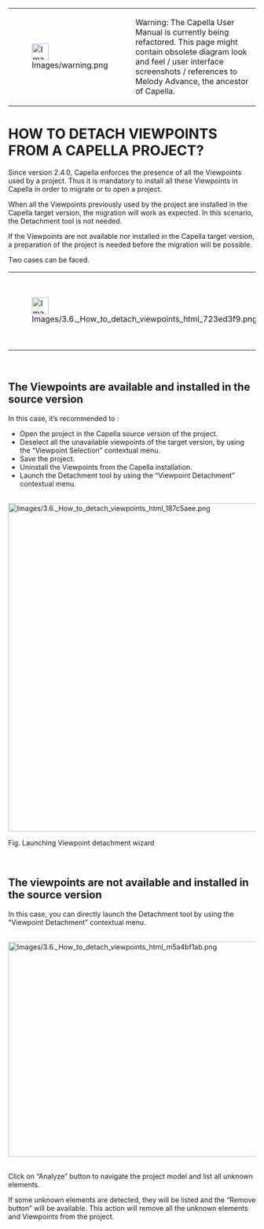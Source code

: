 <!--
  Copyright (c) 2006, 2015 THALES GLOBAL SERVICES.
  All rights reserved. This program and the accompanying materials
  are made available under the terms of the Eclipse Public License v1.0
  which accompanies this distribution, and is available at
  http://www.eclipse.org/legal/epl-v10.html

  Contributors:
       Thales - initial API and implementation
-->

{| border="1"
|-
| [[Image:Images/warning.png|34x34px]] 
| Warning: The Capella User Manual is currently being refactored. This page might contain obsolete diagram look and feel / user interface screenshots / references to Melody Advance, the ancestor of Capella. 
|}   

= HOW TO DETACH VIEWPOINTS FROM A CAPELLA PROJECT? =
 
Since version 2.4.0, Capella enforces the presence of all the Viewpoints used by a project. Thus it is mandatory to install all these Viewpoints in Capella in order to migrate or to open a project.
 
When all the Viewpoints previously used by the project are installed in the Capella target version, the migration will work as expected. In this scenario, the Detachment tool is not needed.
 
If the Viewpoints are not available nor installed in the Capella target version, a preparation of the project is needed before the migration will be possible.
 
Two cases can be faced.

{| border="1"
|-
| [[Image:Images/3.6. How to detach viewpoints_html_723ed3f9.png|34x34px]] 
| '''It&rsquo;s highly recommended to manually backup your project before using the tool.''' 
|}  

<br>
 
== The Viewpoints are available and installed in the source version ==
 
In this case, it&rsquo;s recommended to :
 
* Open the project in the Capella source version of the project.
* Deselect all the unavailable viewpoints of the target version, by using the &ldquo;Viewpoint Selection&rdquo; contextual menu.
* Save the project.
* Uninstall the Viewpoints from the Capella installation.
* Launch the Detachment tool by using the &ldquo;Viewpoint Detachment&rdquo; contextual menu.
 
<br>
 
[[Image:Images/3.6. How to detach viewpoints_html_187c5aee.png|544x669px]]
 
Fig. Launching Viewpoint detachment wizard
 
<br>
 
== The viewpoints are not available and installed in the source version ==
 
In this case, you can directly launch the Detachment tool by using the &ldquo;Viewpoint Detachment&rdquo; contextual menu.
 
<br>
 
[[Image:Images/3.6. How to detach viewpoints_html_m5a4bf1ab.png|525x438px]]
 
<br>
 
Click on &ldquo;Analyze&rdquo; button to navigate the project model and list all unknown elements.
 
If some unknown elements are detected, they will be listed and the &ldquo;Remove button&rdquo; will be available. This action will remove all the unknown elements and Viewpoints from the project.
 
<br>